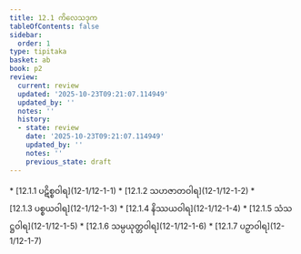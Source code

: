 ```yaml
---
title: 12.1 ကိလေသဒုက
tableOfContents: false
sidebar:
  order: 1
type: tipitaka
basket: ab
book: p2
review:
  current: review
  updated: '2025-10-23T09:21:07.114949'
  updated_by: ''
  notes: ''
  history:
  - state: review
    date: '2025-10-23T09:21:07.114949'
    updated_by: ''
    notes: ''
    previous_state: draft
---
```



<ReviewStatus review={frontmatter.review} showDetails={true} />

<HypothesisAnnotation frontmatter={frontmatter} />

<DynamicBreadcrumb />



<TableOfContents book="p2" section="12.1">
* [12.1.1 ပဋိစ္စဝါရ](12-1/12-1-1)
* [12.1.2 သဟဇာတဝါရ](12-1/12-1-2)
* [12.1.3 ပစ္စယဝါရ](12-1/12-1-3)
* [12.1.4 နိဿယဝါရ](12-1/12-1-4)
* [12.1.5 သံသဋ္ဌဝါရ](12-1/12-1-5)
* [12.1.6 သမ္ပယုတ္တဝါရ](12-1/12-1-6)
* [12.1.7 ပဉှာဝါရ](12-1/12-1-7)
</TableOfContents>